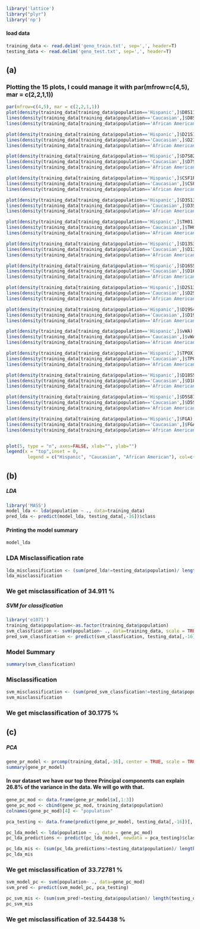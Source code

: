 
  
```r
library('lattice') 
library("plyr") 
library('np')
```

#### load data
```r
training_data <- read.delim('geno_train.txt', sep=',', header=T)
testing_data <- read.delim('geno_test.txt', sep=',', header=T)
```


## (a)
### Plotting the 15 plots, I could manage it with par(mfrow=c(4,5), mar = c(2,2,1,1)) 
```r
par(mfrow=c(4,5), mar = c(2,2,1,1))
plot(density(training_data[training_data$population=='Hispanic',]$D8S1179), main='D8S1179', col='green')
lines(density(training_data[training_data$population=='Caucasian',]$D8S1179), col='red')
lines(density(training_data[training_data$population=='African American',]$D8S1179), col='blue')

plot(density(training_data[training_data$population=='Hispanic',]$D21S11), main='D21S11', col='green')
lines(density(training_data[training_data$population=='Caucasian',]$D21S11), col='red')
lines(density(training_data[training_data$population=='African American',]$D21S11), col='blue')

plot(density(training_data[training_data$population=='Hispanic',]$D7S820), main='D7S820', col='green')
lines(density(training_data[training_data$population=='Caucasian',]$D7S820), col='red')
lines(density(training_data[training_data$population=='African American',]$D7S820), col='blue')

plot(density(training_data[training_data$population=='Hispanic',]$CSF1PO), main='CSF1PO', col='green')
lines(density(training_data[training_data$population=='Caucasian',]$CSF1PO), col='red')
lines(density(training_data[training_data$population=='African American',]$CSF1PO), col='blue')

plot(density(training_data[training_data$population=='Hispanic',]$D3S1358), main='D3S1358', col='green')
lines(density(training_data[training_data$population=='Caucasian',]$D3S1358), col='red')
lines(density(training_data[training_data$population=='African American',]$D3S1358), col='blue')

plot(density(training_data[training_data$population=='Hispanic',]$TH01), main='TH01', col='green')
lines(density(training_data[training_data$population=='Caucasian',]$TH01), col='red')
lines(density(training_data[training_data$population=='African American',]$TH01), col='blue')

plot(density(training_data[training_data$population=='Hispanic',]$D13S317), main='D13S317', col='green')
lines(density(training_data[training_data$population=='Caucasian',]$D13S317), col='red')
lines(density(training_data[training_data$population=='African American',]$D13S317), col='blue')

plot(density(training_data[training_data$population=='Hispanic',]$D16S539), main='D16S539', col='green')
lines(density(training_data[training_data$population=='Caucasian',]$D16S539), col='red')
lines(density(training_data[training_data$population=='African American',]$D16S539), col='blue')

plot(density(training_data[training_data$population=='Hispanic',]$D2S1338), main='D2S1338', col='green')
lines(density(training_data[training_data$population=='Caucasian',]$D2S1338), col='red')
lines(density(training_data[training_data$population=='African American',]$D2S1338), col='blue')

plot(density(training_data[training_data$population=='Hispanic',]$D19S433), main='D19S433', col='green')
lines(density(training_data[training_data$population=='Caucasian',]$D19S433), col='red')
lines(density(training_data[training_data$population=='African American',]$D19S433), col='blue')

plot(density(training_data[training_data$population=='Hispanic',]$vWA), main='vWA', col='green')
lines(density(training_data[training_data$population=='Caucasian',]$vWA), col='red')
lines(density(training_data[training_data$population=='African American',]$vWA), col='blue')

plot(density(training_data[training_data$population=='Hispanic',]$TPOX), main='TPOX', col='green')
lines(density(training_data[training_data$population=='Caucasian',]$TPOX), col='red')
lines(density(training_data[training_data$population=='African American',]$TPOX), col='blue')

plot(density(training_data[training_data$population=='Hispanic',]$D18S51), main='D18S51', col='green')
lines(density(training_data[training_data$population=='Caucasian',]$D18S51), col='red')
lines(density(training_data[training_data$population=='African American',]$D18S51), col='blue')

plot(density(training_data[training_data$population=='Hispanic',]$D5S818), main='D5S818', col='green')
lines(density(training_data[training_data$population=='Caucasian',]$D5S818), col='red')
lines(density(training_data[training_data$population=='African American',]$D5S818), col='blue')

plot(density(training_data[training_data$population=='Hispanic',]$FGA), main='FGA', col='green')
lines(density(training_data[training_data$population=='Caucasian',]$FGA), col='red')
lines(density(training_data[training_data$population=='African American',]$FGA), col='blue')


plot(5, type = "n", axes=FALSE, xlab="", ylab="")
legend(x = "top",inset = 0,
        legend = c("Hispanic", "Caucasian", "African American"), col=c('green', 'red', 'blue'), lwd=5, cex=.5, horiz = FALSE)

```



## (b)

##### LDA
```r
library('MASS')
model_lda <- lda(population ~ ., data=training_data)
pred_lda <- predict(model_lda, testing_data[,-16])$class
```

#### Printing the model summary
```r
model_lda
```

### LDA Misclassification rate
```r
lda_misclassification <- (sum(pred_lda!=testing_data$population)/ length(testing_data$population))*100 
lda_misclassification
```
### We get misclassification of 34.911 %

##### SVM for classification
```r
library('e1071')
training_data$population<-as.factor(training_data$population)
svm_classfication <- svm(population~ ., data=training_data, scale = TRUE,type = "C-classification")
pred_svm_classfication <- predict(svm_classfication, testing_data[,-16])
```

### Model Summary
```r
summary(svm_classfication)
```
### Misclassification
```r
svm_misclassification <- (sum(pred_svm_classfication!=testing_data$population)/ length(testing_data$population))*100 
svm_misclassification
```
### We get misclassification of 30.1775 %

## (c)

##### PCA
```r
gene_pr_model <- prcomp(training_data[,-16], center = TRUE, scale = TRUE)
summary(gene_pr_model)
```


#### In our dataset we have our top three Principal components can explain 26.8% of the variance in the data. We will go with that.

```r
gene_pc_mod <- data.frame(gene_pr_model$x[,1:3])
gene_pc_mod <- cbind(gene_pc_mod, training_data$population)
colnames(gene_pc_mod)[4] <- "population"
```


```r
pca_testing <- data.frame(predict(gene_pr_model, testing_data[,-16])[, 1:3])
```

```r
pc_lda_model <- lda(population ~ ., data = gene_pc_mod)
pc_lda_predictions <- predict(pc_lda_model, newdata = pca_testing)$class
```


```r
pc_lda_mis <- (sum(pc_lda_predictions!=testing_data$population)/ length(testing_data$population))*100 
pc_lda_mis
```
### We get misclassification of 33.72781 %

```r
svm_model_pc <- svm(population~ ., data=gene_pc_mod)
svm_pred <- predict(svm_model_pc, pca_testing)
```


```r
pc_svm_mis <- (sum(svm_pred!=testing_data$population)/ length(testing_data$population))*100 
pc_svm_mis
```
### We get misclassification of 32.54438 %






